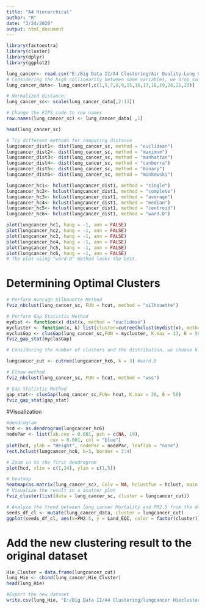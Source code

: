 ---
title: "A4 Hierarchical"
author: "R"
date: "3/24/2020"
output: html_document
---
```{r}
library(factoextra)
library(cluster)
library(dplyr)
library(ggplot2)

```

```{r}
lung_cancer<- read.csv("E:/Big Data II/A4 Clustering/Air Quality-Lung Cancer Data.csv")
# Considering the high collinearity between some variables, we drop some variables to avoid that some variables get a higher weight than others
lung_cancer_data<- lung_cancer[,c(1,5,7,8,9,15,16,17,18,19,20,21,23)]

# Normalized distance:
lung_cancer_sc<- scale(lung_cancer_data[,2:13])

# Change the FIPS_code to row names 
row.names(lung_cancer_sc) <- lung_cancer_data[ ,1]

head(lung_cancer_sc)

# Try different methods for computing distance
lungcancer_dist1<- dist(lung_cancer_sc, method = "euclidean")
lungcancer_dist2<- dist(lung_cancer_sc, method = "maximum")
lungcancer_dist3<- dist(lung_cancer_sc, method = "manhattan")
lungcancer_dist4<- dist(lung_cancer_sc, method = "canberra")
lungcancer_dist5<- dist(lung_cancer_sc, method = "binary")
lungcancer_dist6<- dist(lung_cancer_sc, method = "minkowski")

lungcancer_hc1<- hclust(lungcancer_dist1, method = "single")
lungcancer_hc2<- hclust(lungcancer_dist1, method = "complete")
lungcancer_hc3<- hclust(lungcancer_dist1, method = "average")
lungcancer_hc4<- hclust(lungcancer_dist1, method = "median")
lungcancer_hc5<- hclust(lungcancer_dist1, method = "centroid")
lungcancer_hc6<- hclust(lungcancer_dist1, method = "ward.D")

plot(lungcancer_hc1, hang = -1, ann = FALSE) 
plot(lungcancer_hc2, hang = -1, ann = FALSE) 
plot(lungcancer_hc3, hang = -1, ann = FALSE) 
plot(lungcancer_hc4, hang = -1, ann = FALSE) 
plot(lungcancer_hc5, hang = -1, ann = FALSE) 
plot(lungcancer_hc6, hang = -1, ann = FALSE) 
# The plot using "ward.D" method looks the best.

```

# Determining Optimal Clusters
```{r cars}
# Perform Average Silhouette Method
fviz_nbclust(lung_cancer_sc, FUN = hcut, method = "silhouette")

# Perform Gap Statistic Method
mydist <- function(x) dist(x, method = "euclidean")
mycluster <- function(x, k) list(cluster=cutree(hclust(mydist(x), method = "ward.D"),k=k))
myclusGap <- clusGap(lung_cancer_sc,FUN = mycluster, K.max = 13, B = 50)
fviz_gap_stat(myclusGap)

# Considering the number of clusters and the distribution, we choose k equal to 3.

```

```{r}
lungcancer_cut <- cutree(lungcancer_hc6, k = 3) #ward.D
```


```{r}
# Elbow method
fviz_nbclust(lung_cancer_sc, FUN = hcut, method = "wss")

```

```{r}
# Gap Statistic Method
gap_stat<- clusGap(lung_cancer_sc,FUN= hcut, K.max = 20, B = 50)
fviz_gap_stat(gap_stat)
```
#Visualization
```{r}
#dendrogram
hcd <- as.dendrogram(lungcancer_hc6)
nodePar <- list(lab.cex = 0.001, pch = c(NA, 19), 
                cex = 0.001, col = "blue")
plot(hcd, ylab = "Height", nodePar = nodePar, leaflab = "none")
rect.hclust(lungcancer_hc6, k=3, border = 2:4)

# Zoom in to the first dendrogram
plot(hcd, xlim = c(1,14), ylim = c(1,5))
```

```{r pressure, echo=FALSE}
# heatmap
heatmap(as.matrix(lung_cancer_sc), Colv = NA, hclustfun = hclust, main = "heatmap")
# Visualize the result in a scatter plot
fviz_cluster(list(data = lung_cancer_sc, cluster = lungcancer_cut))
```

```{r}
# Analyze the trend between lung cancer Mortality and PM2.5 from the data cluster-wise 
seeds_df_cl <- mutate(lung_cancer_data, cluster = lungcancer_cut)
ggplot(seeds_df_cl, aes(x=PM2.5, y = Land_EQI, color = factor(cluster))) + geom_point()


```
# Add the new clustering result to the original dataset 
```{r}
Hie_Cluster = data.frame(lungcancer_cut)
lung_Hie <- cbind(lung_cancer,Hie_Cluster)
head(lung_Hie)

#Export the new dataset
write.csv(lung_Hie, "E:/Big Data II/A4 Clustering/lungcancer Hiecluster.csv")

```
